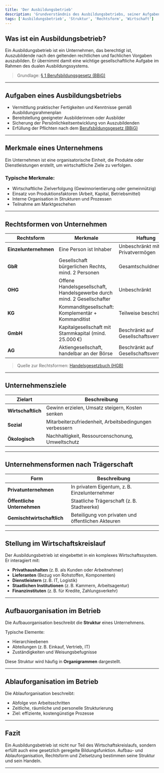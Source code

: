 ```yaml
---
title: 'Der Ausbildungsbetrieb'
description: 'Grundverständnis des Ausbildungsbetriebs, seiner Aufgaben, Strukturen, Rechtsformen und wirtschaftlichen Zusammenhänge.'
tags: ['Ausbildungsbetrieb', 'Struktur', 'Rechtsform', 'Wirtschaft']
---
```


## Was ist ein Ausbildungsbetrieb?

Ein Ausbildungsbetrieb ist ein Unternehmen, das berechtigt ist, Auszubildende nach den geltenden rechtlichen und fachlichen Vorgaben auszubilden. Er übernimmt damit eine wichtige gesellschaftliche Aufgabe im Rahmen des dualen Ausbildungssystems.

> Grundlage: [§ 1 Berufsbildungsgesetz (BBiG)](https://www.gesetze-im-internet.de/bbig_2005/__1.html)

---

## Aufgaben eines Ausbildungsbetriebs

- Vermittlung praktischer Fertigkeiten und Kenntnisse gemäß Ausbildungsrahmenplan
- Bereitstellung geeigneter Ausbilderinnen oder Ausbilder
- Sicherung der Persönlichkeitsentwicklung von Auszubildenden
- Erfüllung der Pflichten nach dem [Berufsbildungsgesetz (BBiG)](https://www.gesetze-im-internet.de/bbig_2005/)

---

## Merkmale eines Unternehmens

Ein Unternehmen ist eine organisatorische Einheit, die Produkte oder Dienstleistungen erstellt, um wirtschaftliche Ziele zu verfolgen.

### Typische Merkmale:

- Wirtschaftliche Zielverfolgung (Gewinnorientierung oder gemeinnützig)
- Einsatz von Produktionsfaktoren (Arbeit, Kapital, Betriebsmittel)
- Interne Organisation in Strukturen und Prozessen
- Teilnahme am Marktgeschehen

---

## Rechtsformen von Unternehmen

| Rechtsform            | Merkmale                                                                 | Haftung                         |
|-----------------------|--------------------------------------------------------------------------|----------------------------------|
| **Einzelunternehmen** | Eine Person ist Inhaber                                                  | Unbeschränkt mit Privatvermögen |
| **GbR**               | Gesellschaft bürgerlichen Rechts, mind. 2 Personen                        | Gesamtschuldnerisch              |
| **OHG**               | Offene Handelsgesellschaft, Handelsgewerbe durch mind. 2 Gesellschafter  | Unbeschränkt                     |
| **KG**                | Kommanditgesellschaft: Komplementär + Kommanditist                       | Teilweise beschränkt             |
| **GmbH**              | Kapitalgesellschaft mit Stammkapital (mind. 25.000 €)                    | Beschränkt auf Gesellschaftsvermögen |
| **AG**                | Aktiengesellschaft, handelbar an der Börse                               | Beschränkt auf Gesellschaftsvermögen |

> Quelle zur Rechtsformen: [Handelsgesetzbuch (HGB)](https://www.gesetze-im-internet.de/hgb/)

---

## Unternehmensziele

| Zielart         | Beschreibung                                             |
|------------------|----------------------------------------------------------|
| **Wirtschaftlich** | Gewinn erzielen, Umsatz steigern, Kosten senken         |
| **Sozial**         | Mitarbeiterzufriedenheit, Arbeitsbedingungen verbessern |
| **Ökologisch**     | Nachhaltigkeit, Ressourcenschonung, Umweltschutz        |

---

## Unternehmensformen nach Trägerschaft

| Form                      | Beschreibung                                      |
|---------------------------|---------------------------------------------------|
| **Privatunternehmen**     | In privatem Eigentum, z. B. Einzelunternehmer      |
| **Öffentliche Unternehmen** | Staatliche Trägerschaft (z. B. Stadtwerke)        |
| **Gemischtwirtschaftlich** | Beteiligung von privaten und öffentlichen Akteuren |

---

## Stellung im Wirtschaftskreislauf

Der Ausbildungsbetrieb ist eingebettet in ein komplexes Wirtschaftssystem. Er interagiert mit:

- **Privathaushalten** (z. B. als Kunden oder Arbeitnehmer)
- **Lieferanten** (Bezug von Rohstoffen, Komponenten)
- **Dienstleistern** (z. B. IT, Logistik)
- **Staatlichen Institutionen** (z. B. Kammern, Arbeitsagentur)
- **Finanzinstituten** (z. B. für Kredite, Zahlungsverkehr)

---

## Aufbauorganisation im Betrieb

Die Aufbauorganisation beschreibt die **Struktur** eines Unternehmens.

Typische Elemente:

- Hierarchieebenen
- Abteilungen (z. B. Einkauf, Vertrieb, IT)
- Zuständigkeiten und Weisungsbefugnisse

Diese Struktur wird häufig in **Organigrammen** dargestellt.

---

## Ablauforganisation im Betrieb

Die Ablauforganisation beschreibt:

- Abfolge von Arbeitsschritten
- Zeitliche, räumliche und personelle Strukturierung
- Ziel: effiziente, kostengünstige Prozesse

---

## Fazit

Ein Ausbildungsbetrieb ist nicht nur Teil des Wirtschaftskreislaufs, sondern erfüllt auch eine gesetzlich geregelte Bildungsfunktion. Aufbau- und Ablauforganisation, Rechtsform und Zielsetzung bestimmen seine Struktur und sein Handeln.

---
